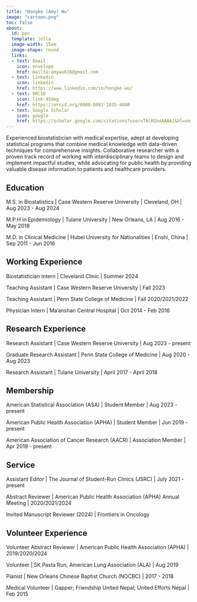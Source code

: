 ---
title: "Hongke (Amy) Wu"
image: "cartoon.png"
toc: false
about:
  id: ppc
  template: jolla
  image-width: 15em
  image-shape: round
  links:
  - text: Email
    icon: envelope
    href: mailto:amywu016@gmail.com
  - text: Linkedin
    icon: linkedin
    href: https://www.linkedin.com/in/hongke-wu/
  - text: ORCID
    icon: link-45deg
    href: https://orcid.org/0000-0003-1835-4600
  - text: Google Scholar
    icon: google
    href: https://scholar.google.com/citations?user=TAlRGhoAAAAJ&hl=en
---

::: {#ppc}

Experienced biostatistician with medical expertise, adept at developing statistical programs that combine medical knowledge with data-driven techniques for comprehensive insights. Collaborative researcher with a proven track record of working with interdisciplinary teams to design and implement impactful studies, while advocating for public health by providing valuable disease information to patients and healthcare providers.

## Education

M.S. in Biostatistics \| Case Western Reserve University \| Cleveland, OH \| Aug 2023 - Aug 2024

M.P.H in Epidemiology \| Tulane University \| New Orleans, LA \| Aug 2016 - May 2018

M.D. in Clinical Medicine \| Hubei University for Nationalities \| Enshi, China \| Sep 2011 - Jun 2016

## Working Experience

Biostatistician Intern \| Cleveland Clinic \| Summer 2024

Teaching Assistant \| Case Western Reserve University \| Fall 2023

Teaching Assistant \| Penn State College of Medicine \| Fall 2020/2021/2022

Physician Intern \| Ma'anshan Central Hospital \| Oct 2014 - Feb 2016

## Research Experience

Research Assistant \| Case Western Reserve University \| Aug 2023 - present

Graduate Research Assistant \| Penn State College of Medicine \| Aug 2020 - Aug 2023

Research Assistant \| Tulane University \| April 2017 - April 2018

## Membership

American Statistical Association (ASA) \| Student Member \| Aug 2023 - present

American Public Health Association (APHA) \| Student Member \| Jun 2019 - present

American Association of Cancer Research (AACR) \| Association Member \| Apr 2019 - present

## Service

Assistant Editor \| The Journal of Student-Run Clinics (JSRC) \| July 2021 - present

Abstract Reviewer \| American Public Health Association (APHA) Annual Meeting \| 2020/2021/2024 

Invited Manuscript Reviewer (2024) \| Frontiers in Oncology

## Volunteer Experience

Volunteer Abstract Reviewer \| American Public Health Association (APHA) \| 2019/2020/2024

Volunteer \| 5K Pasta Run, American Lung Association (ALA) \| Aug 2019

Pianist \| New Orleans Chinese Baptist Church (NOCBC) \| 2017 - 2018

Medical Volunteer \| Gapper; Friendship United Nepal; United Efforts Nepal \| Feb 2015

:::
